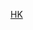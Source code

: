 {{Userbox
|border-c = #000
|border-s = 1
|id-c     = #D90000
|id-s     = 12
|id-fc    = #000
|info-c   = #D90000
|info-s   = 9
|info-fc  = #fff
|id=[[File:Hong Kong Ball.png|47px]]
|info=這個用戶是'''[[WikiProject:香港|<span style="color:white">香港專題</span>]]'''的參與者。
|usercategory=參與香港專題的維基人
}}<noinclude>
[[Category:專題用戶標誌模板|HK]]
</noinclude>